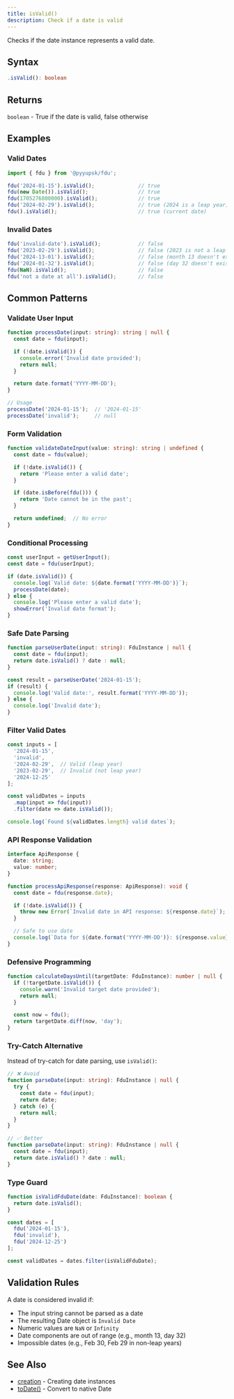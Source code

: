 ```yaml
---
title: isValid()
description: Check if a date is valid
---
```


Checks if the date instance represents a valid date.

## Syntax

```typescript
.isValid(): boolean
```

## Returns

`boolean` - True if the date is valid, false otherwise

## Examples

### Valid Dates

```typescript
import { fdu } from '@pyyupsk/fdu';

fdu('2024-01-15').isValid();              // true
fdu(new Date()).isValid();                // true
fdu(1705276800000).isValid();             // true
fdu('2024-02-29').isValid();              // true (2024 is a leap year)
fdu().isValid();                          // true (current date)
```

### Invalid Dates

```typescript
fdu('invalid-date').isValid();            // false
fdu('2023-02-29').isValid();              // false (2023 is not a leap year)
fdu('2024-13-01').isValid();              // false (month 13 doesn't exist)
fdu('2024-01-32').isValid();              // false (day 32 doesn't exist)
fdu(NaN).isValid();                       // false
fdu('not a date at all').isValid();       // false
```

## Common Patterns

### Validate User Input

```typescript
function processDate(input: string): string | null {
  const date = fdu(input);

  if (!date.isValid()) {
    console.error('Invalid date provided');
    return null;
  }

  return date.format('YYYY-MM-DD');
}

// Usage
processDate('2024-01-15');  // '2024-01-15'
processDate('invalid');     // null
```

### Form Validation

```typescript
function validateDateInput(value: string): string | undefined {
  const date = fdu(value);

  if (!date.isValid()) {
    return 'Please enter a valid date';
  }

  if (date.isBefore(fdu())) {
    return 'Date cannot be in the past';
  }

  return undefined;  // No error
}
```

### Conditional Processing

```typescript
const userInput = getUserInput();
const date = fdu(userInput);

if (date.isValid()) {
  console.log(`Valid date: ${date.format('YYYY-MM-DD')}`);
  processDate(date);
} else {
  console.log('Please enter a valid date');
  showError('Invalid date format');
}
```

### Safe Date Parsing

```typescript
function parseUserDate(input: string): FduInstance | null {
  const date = fdu(input);
  return date.isValid() ? date : null;
}

const result = parseUserDate('2024-01-15');
if (result) {
  console.log('Valid date:', result.format('YYYY-MM-DD'));
} else {
  console.log('Invalid date');
}
```

### Filter Valid Dates

```typescript
const inputs = [
  '2024-01-15',
  'invalid',
  '2024-02-29',  // Valid (leap year)
  '2023-02-29',  // Invalid (not leap year)
  '2024-12-25'
];

const validDates = inputs
  .map(input => fdu(input))
  .filter(date => date.isValid());

console.log(`Found ${validDates.length} valid dates`);
```

### API Response Validation

```typescript
interface ApiResponse {
  date: string;
  value: number;
}

function processApiResponse(response: ApiResponse): void {
  const date = fdu(response.date);

  if (!date.isValid()) {
    throw new Error(`Invalid date in API response: ${response.date}`);
  }

  // Safe to use date
  console.log(`Data for ${date.format('YYYY-MM-DD')}: ${response.value}`);
}
```

### Defensive Programming

```typescript
function calculateDaysUntil(targetDate: FduInstance): number | null {
  if (!targetDate.isValid()) {
    console.warn('Invalid target date provided');
    return null;
  }

  const now = fdu();
  return targetDate.diff(now, 'day');
}
```

### Try-Catch Alternative

Instead of try-catch for date parsing, use `isValid()`:

```typescript
// ❌ Avoid
function parseDate(input: string): FduInstance | null {
  try {
    const date = fdu(input);
    return date;
  } catch (e) {
    return null;
  }
}

// ✅ Better
function parseDate(input: string): FduInstance | null {
  const date = fdu(input);
  return date.isValid() ? date : null;
}
```

### Type Guard

```typescript
function isValidFduDate(date: FduInstance): boolean {
  return date.isValid();
}

const dates = [
  fdu('2024-01-15'),
  fdu('invalid'),
  fdu('2024-12-25')
];

const validDates = dates.filter(isValidFduDate);
```

## Validation Rules

A date is considered invalid if:
- The input string cannot be parsed as a date
- The resulting Date object is `Invalid Date`
- Numeric values are `NaN` or `Infinity`
- Date components are out of range (e.g., month 13, day 32)
- Impossible dates (e.g., Feb 30, Feb 29 in non-leap years)

## See Also

- [creation](/docs/api/creation) - Creating date instances
- [toDate()](/docs/api/to-date) - Convert to native Date
